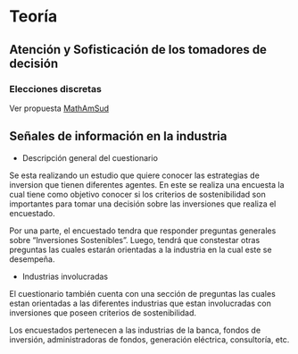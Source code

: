 # Teoría {#teoria}



## Atención y Sofisticación de los tomadores de decisión

### Elecciones discretas

Ver propuesta [MathAmSud](https://sebacea.github.io/drivers/DiscreteRI)

## Señales de información en la industria

- Descripción general del cuestionario

Se esta realizando un estudio que quiere conocer las estrategias de inversion que tienen diferentes agentes. En este se realiza una encuesta la cual tiene como objetivo conocer si los criterios de sostenibilidad son importantes para tomar una decisión sobre las inversiones que realiza el encuestado.

Por una parte, el encuestado tendra que responder preguntas generales sobre "Inversiones Sostenibles". Luego, tendrá que constestar otras preguntas las cuales estarán orientadas a la industria en la cual este se desempeña.

  
- Industrias involucradas

El cuestionario también cuenta con una sección de preguntas las cuales estan orientadas a las diferentes industrias que estan involucradas con inversiones que poseen criterios de sostenibilidad. 

Los encuestados pertenecen a las industrias de la banca, fondos de inversión, administradoras de fondos, generación eléctrica, consultoría, etc. 




